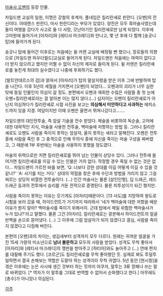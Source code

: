 [[마술사 오펜]]의 등장 인물.

차일드맨 교실의 일원, 이명은 강철의 후계자. 풀네임은 킬리란셰로 핀란디. [오펜]의 전신이다. 
아테렌스 핀란디, 마사 핀란디라는 부모가 있었다. 양친은 모두 흑마술사였는데 둘이 여행을 갔다가 사고로 둘 다 사망, 갓난아기인 킬리란셰로만 남게 되었다. 이후에 고아원에 들어가서 [아자리]와 [레티샤 마크레디]와 만나고, 몇 년 후에 다 함께 [송곳니 탑]에 들어가게 된다.

송곳니 탑에 들어간 이후로는 처음에는 윌 카렌 교실에 배정될 뻔 했으나, 장로들의 의향으로 [차일드맨 파우더필드]교실로 들어가게 된다. 차일드맨은 처음에는 여력이 없다고 더 받지 않으려고 했지만 어쩔 수 없이 자신의 제자로 들이게 된다. 윌 카렌은 킬리란셰로를 놓친게 최대의 실수였다고 나중에 후회하기도 했다.

[발트안데르스의 검]과 얽혀서 [아자리]가 탑의 말살지령을 받은 이후 그에 반발하여 탑을 나간다. 이후 5년의 세월을 거치면서 [오펜]이 되었다… 오펜과의 괴리가 너무 심한 탓에 동일 인물인지 의심이 갈 정도. 본편에서 오펜과 재회한 수많은 사람들 중 첫 눈에 오펜=킬리란셰로라는 걸 알아본 이는 많지 않다.(…) 심지어는 오펜이 킬리란셰로가 아닌지 의심하다가 킬리란셰로 시절 사진을 보고는 '''의심해서 미안하다고 사과하는''' 에피소드까지 있을 지경. 여담이지만 이때 오펜은 울면서 뛰쳐나갔다고…….

차일드맨의 대인전투술, 즉 암살 기술을 전수 받았다. 체술을 비롯하여 독순술, 고어에 대한 대략적인 지식, 마술을 사용한 전투술, 백마술에 저항하는 방법 등. 그러나 킬리란셰로도 오펜도 사람을 죽이지 못하는 암살자, 울지 못하는 새라고 말해진다. 오펜은 전투 중에 사람을 죽인 후 그 충격으로 인해 무의식 중에 자신을 죽이는 마술 구성을 짜버렸고, 그 때문에 1부 후반에는 마술을 사용하지 못했을 정도였다.

마술의 위력으로만 치면 킬리란셰로를 뛰어 넘는 인물이 상당수 있다. 그러나 전투에 들어가면 킬리란셰로를 이길 수 있는 인물은 거의 없다. 작정할 경우 죽일 수 없는 것은 없다… 차일드맨이 가르친 바를 보면, 'Q: 너보다 강한 상대를 이길 어떻게 이길 수 있을 것 같나?' 'A: 사기를 치는 거다.' 상대의 약점을 찾은 후에 수단과 방법을 가리지 않고 그걸 찌르는 상당히 비열한 전투술이다. (…) 인간 마술사는 물론 [살인인형], 딥 드래곤, 레드 드래곤 등과의 전투에서 승리를 거둔 전적으로 증명된다. 물론 피투성이가 되긴 했지만.

사람을 죽이지 못하는 이유는 웃기게도 [아자리]때문이다. [13 사도]를 지망하여 왕도로 시험을 보러 갔을 때, 하이드런트가 거기까지 따라와서 '네가 백마술에 대한 저항을 배운 이유가 뭔지 알아? 백마술사를 죽이기 위해서지. 근데 탑에서 제일 위험한 백마술사가 누가 있냐?'라고 말했다. 물론 그건 [아자리]. 킬리란셰로는 광분해서 하이드런트의 얼굴 반짝을 손으로 뜯어냈다. (…) 그 이후에 그럼 암살자가 되지 않겠다고 결심, 사람을 죽이지 않겠다고 다짐해 버린다. 

본편의 [오펜]과의 차이는, 생김새부터 성격까지 모두 다르다. 원래는 귀여운 얼굴을 가진 15세 가량의 미소년으로 '''남녀 불문하고''' 모두의 사랑을 받았다. 성격도 무척 좋아서 [아자리]와 [레티샤 마크레디]의 깽판을 받아주고 [하티아]와도 놀아주고 (…) 연애 편지를 대필해 주기도 했다. [코르곤]도 킬리란셰로를 무척 좋아했던 듯. 실제로 봐도 투덜투덜하면서 결국 손해보는 역할은 도맡아 하는 성격이라 무척 귀엽다. 5년 동안 [현시창]을 겪은 이후에는 눈은 사시에 생긴 것부터 하는 짓까지 야쿠자, 말투는 3류 깡패나 쓰는 말로 바뀌었다. [* 역자가 이 말투를 그대로 번역할 수 없어서 순화했다고 한다.] 아무래도 [총수]가 아니었나 의심된다.

[[각주]]
